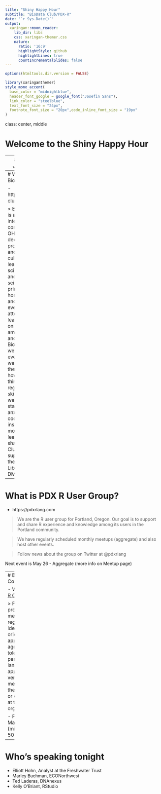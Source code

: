 ```yaml
---
title: "Shiny Happy Hour"
subtitle: "BioData Club/PDX-R"
date: "`r Sys.Date()`"
output:
  xaringan::moon_reader:
    lib_dir: libs
    css: xaringan-themer.css
    nature:
      ratio: '16:9'
      highlightStyle: github
      highlightLines: true
      countIncrementalSlides: false
---
```


```r
options(htmltools.dir.version = FALSE)
```

```r
library(xaringanthemer)
style_mono_accent(
  base_color = "midnightblue",
  header_font_google = google_font("Josefin Sans"),
  link_color = "steelblue",
  text_font_size = "24px",
  footnote_font_size = "20px",code_inline_font_size = "19px"
)
```

class: center, middle

# Welcome to the Shiny Happy Hour

---
# This is a Joint Event

- BioData Club (OHSU)
- PDX-R User Group

---
# What is BioData Club?

- https://biodata-club.github.io/

> BioData Club is an interdisciplinary community at OHSU dedicated to promoting a fun and supportive culture of co-learning in data science skills and open science principles. We host workshops and social events where attendees can learn and work on projects among friends and colleagues. Biodata Club welcomes everyone who wants to better their know-how in all things data, regardless of skill level. We want to replace statistics anxiety and code fear with inspiration and motivation to learn and share. BioData Club is supported by the OHSU Library and DMICE.

---
# What is PDX R User Group?

- https://pdxrlang.com

> We are the R user group for Portland, Oregon. Our goal is to support and share R experience and knowledge among its users in the Portland community.

> We have regularly scheduled monthly meetups (aggregate) and also host other events.

> Follow news about the group on Twitter at @pdxrlang

Next event is May 26 - Aggregate (more info on Meetup page)

---
# Be Respectful (Code of Conduct)

- We will be following the [PDX-R Code of Conduct](https://pdxrlang.com/code-of-conduct.html) tonight

> PDX R Meetup is dedicated to providing a harassment-free meetup experience for everyone regardless of gender, gender identity and expression, sexual orientation, disability, physical appearance, body size, race, age or religion. We do not tolerate harassment of meetup participants in any form. Sexual language and imagery is not appropriate for any meetup venue, including talks. PDX R meetup participants violating these rules may be sanctioned or expelled from meetup events at the discretion of the meetup organizers.

- Please refer any violations to Marley Buchman (michaelmbuchman@gmail.com, 503-577-4985)

---
# Who's speaking tonight

- Elliott Hohn, Analyst at the Freshwater Trust
- Marley Buchman, ECONorthwest
- Ted Laderas, DNAnexus
- Kelly O'Briant, RStudio